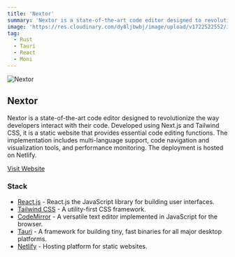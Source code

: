 ```yaml
---
title: 'Nextor'
summary: 'Nextor is a state-of-the-art code editor designed to revolutionize the way developers interact with their code. Developed using Next.js and Tailwind CSS, it is a static website that provides essential code editing functions. The implementation includes multi-language support, code navigation and visualization tools, and performance monitoring. The deployment is hosted on Netlify.'
image: 'https://res.cloudinary.com/dy8ljbwbj/image/upload/v1722522552/image_xbezyx.png'
tag:
  - Rust
  - Tauri
  - React
  - Moni
---
```


![Nextor](https://res.cloudinary.com/dy8ljbwbj/image/upload/v1722522552/image_xbezyx.png)

## Nextor

Nextor is a state-of-the-art code editor designed to revolutionize the way developers interact with their code. Developed using Next.js and Tailwind CSS, it is a static website that provides essential code editing functions. The implementation includes multi-language support, code navigation and visualization tools, and performance monitoring. The deployment is hosted on Netlify.

[Visit Website](https://nextor-landing.vercel.app)

### Stack

- [React.js](https://nextjs.dev/) - React.js the JavaScript library for building user interfaces.
- [Tailwind CSS](https://tailwindcss.com/) - A utility-first CSS framework.
- [CodeMirror](https://codemirror.net/) - A versatile text editor implemented in JavaScript for the browser.
- [Tauri](https://tauri.app/) - A framework for building tiny, fast binaries for all major desktop platforms.
- [Netlify](https://netlify.app) - Hosting platform for static websites.